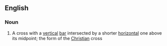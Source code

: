 ==English==
{{rfc|This definition is incorrect; it is describing the [[cross of Lorraine]].}}

===Noun===
{{en-noun|sg=[[Latin]] [[cross]]|es}}

# A cross with a [[vertical]] [[bar]] intersected by a shorter [[horizontal]] one above its midpoint; the form of the [[Christian]] cross